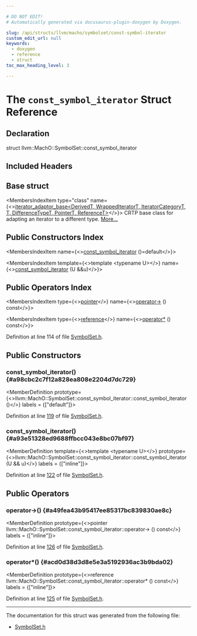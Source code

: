 ```yaml
---

# DO NOT EDIT!
# Automatically generated via docusaurus-plugin-doxygen by Doxygen.

slug: /api/structs/llvm/macho/symbolset/const-symbol-iterator
custom_edit_url: null
keywords:
  - doxygen
  - reference
  - struct
toc_max_heading_level: 3

---
```





# The `const_symbol_iterator` Struct Reference

<DoxygenPage pluginConfig={pluginConfig}>



## Declaration

<CodeBlock>struct llvm::MachO::SymbolSet::const_symbol_iterator</CodeBlock>

## Included Headers

<IncludesList>
<IncludesListItem
  filePath="llvm/TextAPI/SymbolSet.h"
  permalink="/docs/api/files/include/include/llvm/include/llvm/textapi/symbolset-h"
  isLocal="true" />
</IncludesList>

## Base struct

<MembersIndex>

<MembersIndexItem
  type="class"
  name={<><a href="/docs/api/classes/llvm/iterator-adaptor-base">iterator&#95;adaptor&#95;base&lt;DerivedT, WrappedIteratorT, IteratorCategoryT, T, DifferenceTypeT, PointerT, ReferenceT&gt;</a></>}>
CRTP base class for adapting an iterator to a different type. <a href="/docs/api/classes/llvm/iterator-adaptor-base/#details">More...</a>
</MembersIndexItem>

</MembersIndex>

## Public Constructors Index

<MembersIndex>

<MembersIndexItem
  name={<><a href="#a98cbc2c7f12a828ea808e2204d7dc729">const&#95;symbol&#95;iterator</a> ()=default</>}>
</MembersIndexItem>

<MembersIndexItem
  template={<>template &lt;typename U&gt;</>}
  name={<><a href="#a93e51328ed9688ffbcc043e8bc07bf97">const&#95;symbol&#95;iterator</a> (U &amp;&amp;u)</>}>
</MembersIndexItem>

</MembersIndex>

## Public Operators Index

<MembersIndex>

<MembersIndexItem
  type={<><a href="/docs/api/classes/llvm/iterator-facade-base/#ae2d9deb2dce97bf6cf45faf988c30a3b">pointer</a></>}
  name={<><a href="#a49fea43b95417ee85317bc839830ae8c">operator-&gt;</a> () const</>}>
</MembersIndexItem>

<MembersIndexItem
  type={<><a href="/docs/api/classes/llvm/iterator-facade-base/#a9ac08db5b07aefa9e82e65806804268b">reference</a></>}
  name={<><a href="#acd0d38d3d8e5e3a5192936ac3b9bda02">operator&#42;</a> () const</>}>
</MembersIndexItem>

</MembersIndex>


Definition at line 114 of file <a href="/docs/api/files/include/include/llvm/include/llvm/textapi/symbolset-h">SymbolSet.h</a>.

<SectionDefinition>

## Public Constructors

### const&#95;symbol&#95;iterator() {#a98cbc2c7f12a828ea808e2204d7dc729}

<MemberDefinition
  prototype={<>llvm::MachO::SymbolSet::const&#95;symbol&#95;iterator::const&#95;symbol&#95;iterator ()</>}
  labels = {["default"]}>

Definition at line <a href="/docs/api/files/include/include/llvm/include/llvm/textapi/symbolset-h/#l00119">119</a> of file <a href="/docs/api/files/include/include/llvm/include/llvm/textapi/symbolset-h">SymbolSet.h</a>.
</MemberDefinition>

### const&#95;symbol&#95;iterator() {#a93e51328ed9688ffbcc043e8bc07bf97}

<MemberDefinition
  template={<>template &lt;typename U&gt;</>}
  prototype={<>llvm::MachO::SymbolSet::const&#95;symbol&#95;iterator::const&#95;symbol&#95;iterator (U &amp;&amp; u)</>}
  labels = {["inline"]}>

Definition at line <a href="/docs/api/files/include/include/llvm/include/llvm/textapi/symbolset-h/#l00122">122</a> of file <a href="/docs/api/files/include/include/llvm/include/llvm/textapi/symbolset-h">SymbolSet.h</a>.
</MemberDefinition>

</SectionDefinition>

<SectionDefinition>

## Public Operators

### operator-&gt;() {#a49fea43b95417ee85317bc839830ae8c}

<MemberDefinition
  prototype={<>pointer llvm::MachO::SymbolSet::const&#95;symbol&#95;iterator::operator-&gt; () const</>}
  labels = {["inline"]}>

Definition at line <a href="/docs/api/files/include/include/llvm/include/llvm/textapi/symbolset-h/#l00126">126</a> of file <a href="/docs/api/files/include/include/llvm/include/llvm/textapi/symbolset-h">SymbolSet.h</a>.
</MemberDefinition>

### operator&#42;() {#acd0d38d3d8e5e3a5192936ac3b9bda02}

<MemberDefinition
  prototype={<>reference llvm::MachO::SymbolSet::const&#95;symbol&#95;iterator::operator&#42; () const</>}
  labels = {["inline"]}>

Definition at line <a href="/docs/api/files/include/include/llvm/include/llvm/textapi/symbolset-h/#l00125">125</a> of file <a href="/docs/api/files/include/include/llvm/include/llvm/textapi/symbolset-h">SymbolSet.h</a>.
</MemberDefinition>

</SectionDefinition>

<hr/>

The documentation for this struct was generated from the following file:

<ul>
<li><a href="/docs/api/files/include/include/llvm/include/llvm/textapi/symbolset-h">SymbolSet.h</a></li>
</ul>

</DoxygenPage>
